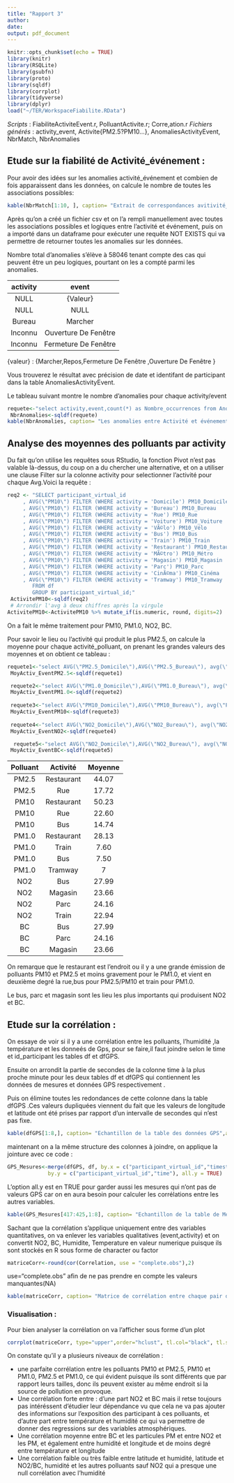 ```yaml
---
title: "Rapport 3"
author: 
date: 
output: pdf_document
---
```

               
                   
```r
knitr::opts_chunk$set(echo = TRUE)
library(knitr)
library(RSQLite)
library(gsubfn)
library(proto) 
library(sqldf)
library(corrplot)
library(tidyverse)
library(dplyr)
load("~/TER/WorkspaceFiabilite.RData")
```

*Scripts* : FiabiliteActiviteEvent.r, PolluantActivite.r; Corre,ation.r 
*Fichiers générés* : activity_event, Activite{PM2.5?PM10...}, AnomaliesActivityEvent, NbrMatch, NbrAnomalies   

## Etude sur la fiabilité de Activité_événement :

Pour avoir des idées sur les anomalies activité_événement et combien de fois apparaissent dans les données, on calcule le nombre de toutes les associations possibles:


```r
kable(NbrMatch[1:10, ], caption= "Extrait de correspondances avitivité_événement avant l'identification des anomalies",align=rep('c', 4))
```

Après qu'on a créé un fichier csv et on l'a rempli manuellement avec toutes les associations possibles et logiques entre l'activité et événement, puis on a importé dans un dataframe pour exécuter une requête NOT EXISTS qui va permettre de retourner toutes les anomalies sur les données.

Nombre total d'anomalies s'élève à 58046 tenant compte des cas qui peuvent être un peu logiques, pourtant on les a compté parmi les anomalies.


 activity| event  |   
 :-: | :-:| 
NULL  |  {Valeur}   |    
NULL    |  NULL    |     
Bureau   |    Marcher   | 
Inconnu  | Ouverture De Fenêtre    | 
Inconnu  |	Fermeture De Fenêtre    | 

{valeur} : {Marcher,Repos,Fermeture De Fenêtre ,Ouverture De Fenêtre  }

Vous trouverez le résultat avec précision de date et identifant de participant dans la table AnomaliesActivityEvent. 

Le tableau suivant montre le nombre d'anomalies pour chaque activity/event

```r
requete<-"select activity,event,count(*) as Nombre_occurrences from AnomaliesActivityEvent group by activity,event;"
 NbrAnomalies<-sqldf(requete)
kable(NbrAnomalies, caption= "Les anomalies entre Activité et événement",align=rep('c', 3))
```


## Analyse des moyennes des polluants par activity 

Du fait qu'on utilise les requêtes sous RStudio, la fonction Pivot n'est pas valable là-dessus, du coup on a du chercher une alternative, et on a utiliser une clause Filter sur la colonne activity pour selectionner l'activité pour chaque Avg.Voici la requête :

```r
req2 <- "SELECT participant_virtual_id
     , AVG(\"PM10\") FILTER (WHERE activity = 'Domicile') PM10_Domicile
     , AVG(\"PM10\") FILTER (WHERE activity = 'Bureau') PM10_Bureau
	 , AVG(\"PM10\") FILTER (WHERE activity = 'Rue') PM10_Rue
	 , AVG(\"PM10\") FILTER (WHERE activity = 'Voiture') PM10_Voiture
	 , AVG(\"PM10\") FILTER (WHERE activity = 'VÃ©lo') PM10_Vélo
	 , AVG(\"PM10\") FILTER (WHERE activity = 'Bus') PM10_Bus
	 , AVG(\"PM10\") FILTER (WHERE activity = 'Train') PM10_Train
	 , AVG(\"PM10\") FILTER (WHERE activity = 'Restaurant') PM10_Restaurant
	 , AVG(\"PM10\") FILTER (WHERE activity = 'MÃ©tro') PM10_Métro
	 , AVG(\"PM10\") FILTER (WHERE activity = 'Magasin') PM10_Magasin
	 , AVG(\"PM10\") FILTER (WHERE activity = 'Parc') PM10_Parc
	 , AVG(\"PM10\") FILTER (WHERE activity = 'CinÃ©ma') PM10_Cinéma
	 , AVG(\"PM10\") FILTER (WHERE activity = 'Tramway') PM10_Tramway
		FROM df	
		GROUP BY participant_virtual_id;"
 ActivitePM10<-sqldf(req2)
 # Arrondir l'avg à deux chiffres après la virgule
ActivitePM10<-ActivitePM10 %>% mutate_if(is.numeric, round, digits=2)

```


On a fait le même traitement pour PM10, PM1.0, NO2, BC.

Pour savoir le lieu ou l'activité qui produit le plus PM2.5, on calcule la moyenne pour chaque activité_polluant, on prenant les grandes valeurs des moyennes et on obtient ce tableau :

```r

requete1<-"select AVG(\"PM2.5_Domicile\"),AVG(\"PM2.5_Bureau\"), avg(\"PM2.5_Rue\"),avg(\"PM2.5_Voiture\"),avg(\"PM2.5_Bus\"),avg(\"PM2.5_Train\"),avg(\"PM2.5_Restaurant\"),avg(\"PM2.5_Magasin\"),avg(\"PM2.5_Parc\"),avg(\"PM2.5_Tramway\") from \"ActivitePM2.5\" ;"
 MoyActiv_EventPM2.5<-sqldf(requete1)

 requete2<-"select AVG(\"PM1.0_Domicile\"),AVG(\"PM1.0_Bureau\"), avg(\"PM1.0_Rue\"),avg(\"PM1.0_Voiture\"),avg(\"PM1.0_Bus\"),avg(\"PM1.0_Train\"),avg(\"PM1.0_Restaurant\"),avg(\"PM1.0_Magasin\"),avg(\"PM1.0_Parc\"),avg(\"PM1.0_Tramway\") from \"ActivitePM1.0\" ;"
 MoyActiv_EventPM1.0<-sqldf(requete2)
 
 requete3<-"select AVG(\"PM10_Domicile\"),AVG(\"PM10_Bureau\"), avg(\"PM10_Rue\"),avg(\"PM10_Voiture\"),avg(\"PM10_Bus\"),avg(\"PM10_Train\"),avg(\"PM10_Restaurant\"),avg(\"PM10_Magasin\"),avg(\"PM10_Parc\"),avg(\"PM10_Tramway\") from \"ActivitePM10\" ;"
 MoyActiv_EventPM10<-sqldf(requete3)
 
 requete4<-"select AVG(\"NO2_Domicile\"),AVG(\"NO2_Bureau\"), avg(\"NO2_Rue\"),avg(\"NO2_Voiture\"),avg(\"NO2_Bus\"),avg(\"NO2_Train\"),avg(\"NO2_Restaurant\"),avg(\"NO2_Magasin\"),avg(\"NO2_Parc\") from \"ActiviteNO2\" ;"
 MoyActiv_EventNO2<-sqldf(requete4)

  requete5<-"select AVG(\"NO2_Domicile\"),AVG(\"NO2_Bureau\"), avg(\"NO2_Rue\"),avg(\"NO2_Voiture\"),avg(\"NO2_Bus\"),avg(\"NO2_Train\"),avg(\"NO2_Restaurant\"),avg(\"NO2_Magasin\"),avg(\"NO2_Parc\"),avg(\"PM10_Tramway\")  from \"ActiviteNO2\" ;"
 MoyActiv_EventBC<-sqldf(requete5)
```

Polluant| Activité  |  Moyenne |
 :-: | :-:| :-:|
PM2.5  |  Restaurant  |  44.07|
PM2.5    |  Rue    |  17.72   |
PM10   |    Restaurant   | 50.23 |
PM10  | Rue   | 22.60 |
PM10  |	Bus  | 14.74 |
PM1.0  |	Restaurant  | 28.13 |
PM1.0  |	Train  | 7.60 |
PM1.0  |	Bus  | 7.50 |
PM1.0  |	Tramway  | 7|
NO2  |	Bus  | 27.99|
NO2  |	Magasin  | 23.66|
NO2  |	Parc  | 24.16 |
NO2  |	Train  | 22.94 |
BC  |	Bus  | 27.99 |
BC  |	Parc  | 24.16 |
BC  |	Magasin  | 23.66 |

On remarque que le restaurant est l'endroit ou il y a une grande émission de polluants PM10 et PM2.5 et moins gravement pour le PM1.0, et vient en deuxième degré la rue,bus pour PM2.5/PM10 et train pour PM1.0.

Le bus, parc et magasin sont les lieu les plus importants qui produisent NO2 et BC.

## Etude sur la corrélation :

On essaye de voir si il y a une corrélation entre les polluants, l'humidité ,la température et les donneés de Gps, pour se faire,il faut joindre selon le time et id_participant les tables df et dfGPS.

Ensuite on arrondit la partie de secondes de la colonne time à la plus proche minute pour les deux tables df et dfGPS qui contiennent les données de mesures et données GPS respectivement .

Puis on élimine toutes les redondances de cette colonne dans la table dfGPS .Ces valeurs dupliquées viennent du fait que les valeurs de longitude et latitude ont été prises par rapport d'un intervalle de secondes qui n'est pas fixe.


```r

kable(dfGPS[1:8,], caption= "Echantillon de la table des données GPS",align=rep('c', 4),row.names = NA)

```

 maintenant on a la même structure des colonnes à joindre, on applique la jointure avec ce code :


```r

GPS_Mesures<-merge(dfGPS, df, by.x = c("participant_virtual_id","timestamp"), 
             by.y = c("participant_virtual_id","time"), all.y = TRUE)
```



L'option all.y est en TRUE pour garder aussi les mesures qui n'ont pas de valeurs GPS car on en aura besoin pour calculer les corrélations entre les autres variables.


```r

kable(GPS_Mesures[417:425,1:8], caption= "Echantillon de la table de Mesures_GPS",align=rep('c', 8))
```

Sachant que la corrélation s'applique uniquement entre des variables quantitatives, on va enlever les variables qualitatives (event,activity) et on convertit NO2, BC, Humidite, Temperature en valeur numerique puisque ils sont stockés en R sous forme de character ou factor

```r
matriceCorr<-round(cor(Correlation, use = "complete.obs"),2)
```

use="complete.obs" afin de ne pas prendre en compte les valeurs manquantes(NA)

```r
kable(matriceCorr, caption= "Matrice de corrélation entre chaque pair de variables",align=rep('c', 10))

```


### Visualisation :

Pour bien analyser la corrélation on va l'afficher sous forme d'un plot 

```r
corrplot(matriceCorr, type="upper",order="hclust", tl.col="black", tl.srt=34)
```

On constate qu'il y a plusieurs niveaux de corrélation : 

* une parfaite corrélation entre les polluants
 PM10 et PM2.5, PM10 et PM1.0, PM2.5 et PM1.0, ce qui évident puisque ils sont différents que par rapport leurs tailles, donc ils peuvent  exister au même endroit si la source de pollution en provoque.
* Une corrélation forte entre : d'une part NO2 et BC mais il retse toujours pas intéréssent d'étudier leur dépendance vu que cela ne va pas ajouter des informations sur l'exposition des participant à ces polluants, et d'autre part entre température et humidité ce qui va permettre de donner des regressions sur des variables atmosphériques.
* Une corrélation moyenne entre BC et les particules PM  et entre NO2 et les PM, et également entre humidité et longitude et de moins degré entre température et longitude
* Une corrélation faible ou très faible entre latitude et humidité, latitude et NO2/BC, humidité et les autres polluants sauf NO2 qui a presque une null corrélation avec l'humidité

















